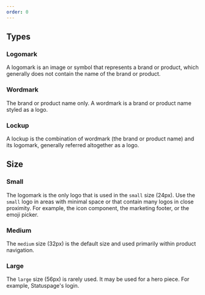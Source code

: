 ```yaml
---
order: 0
---
```



## Types

### Logomark

A logomark is an image or symbol that represents a brand or product, which generally does not contain the name of the brand or product.

<Example Component={LogoLogomark} packageName="@atlaskit/logo" />

### Wordmark

The brand or product name only. A wordmark is a brand or product name styled as a logo.

<Example Component={LogoWordmark} packageName="@atlaskit/logo" />

### Lockup

A lockup is the combination of wordmark (the brand or product name) and its logomark, generally referred altogether as a logo.

<Example Component={LogoLockup} packageName="@atlaskit/logo" />

## Size

### Small

The logomark is the only logo that is used in the `small` size (24px). Use the `small` logo in areas with minimal space or that contain many logos in close proximity. For example, the icon component, the marketing footer, or the emoji picker.

<Example Component={LogoSmall} packageName="@atlaskit/logo" />

### Medium

The `medium` size (32px) is the default size and used primarily within product navigation.

<Example Component={LogoMedium} packageName="@atlaskit/logo" />

### Large

The `large` size (56px) is rarely used. It may be used for a hero piece. For example, Statuspage's login.

<Example Component={LogoLarge} packageName="@atlaskit/logo" />

